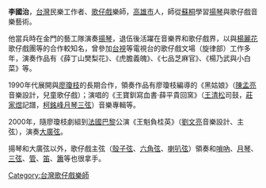 {{vfd|沒有足夠的可靠資料來源能夠讓這個條目符合[[Wikipedia:關注度|Wikipedia:關注度]]中的標準|date=2022/06/17}}
{{Notability|3=Biographies|time=2022-05-18T05:01:21+00:00}}
{{BLP unsourced|time=2022-05-18T05:01:21+00:00}}
'''李國治'''，[[台灣|台灣]]民樂工作者、[[歌仔戲|歌仔戲]]樂師，[[高雄市|高雄市]]人，師從[[蘇桐|蘇桐]]學習[[揚琴|揚琴]]與歌仔戲音樂藝術。

他當兵時在金門的藝工隊演奏[[揚琴|揚琴]]，退伍後活躍在音樂界和歌仔戲界，以與[[楊麗花|楊麗花]]歌仔戲團等的合作較知名，曾參加[[台視|台視]]等電視台的歌仔戲文場（旋律部）工作多年，演奏作品有《薛丁山樊梨花》、《虎膽義魄》、《七品芝麻官》、《楊乃武與小白菜》等。

1990年代展開與[[廖瓊枝|廖瓊枝]]的長期合作，領奏作品有廖瓊枝編導的《黑姑娘》（[[陳孟亮|陳孟亮]]音樂設計，兒童歌仔戲）；演唱的《王寶釧寫血書·薛平貴回窯》（[[王清松|王清松]]司鼓，[[莊家煜|莊家煜]]記譜，[[柯銘峰|柯銘峰]][[月琴|月琴]][[三弦|三弦]]）音樂專輯等。

2000年，隨廖瓊枝劇組到[[法國|法國]][[巴黎|巴黎]]公演《王魁負桂英》（[[劉文亮|劉文亮]]音樂設計、主弦），演奏[[大廣弦|大廣弦]]。

揚琴和大廣弦以外，歌仔戲主弦（[[殼子弦|殼子弦]]、[[六角弦|六角弦]]、[[喇叭弦|喇叭弦]]）領奏和[[嗩吶|嗩吶]]、[[月琴|月琴]]、[[三弦|三弦]]、[[管|管]]、[[笛|笛]]、[[簫|簫]]等也很拿手。

[[Category:台灣歌仔戲樂師|Category:台灣歌仔戲樂師]]